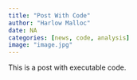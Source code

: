 ```yaml
---
title: "Post With Code"
author: "Harlow Malloc"
date: NA
categories: [news, code, analysis]
image: "image.jpg"
---
```


This is a post with executable code.
